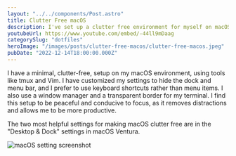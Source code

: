 ```yaml
---
layout: "../../components/Post.astro"
title: Clutter Free macOS
description: I've set up a clutter free environment for myself on macOS. I'll show you a few tips on how.
youtubeUrl: https://www.youtube.com/embed/-44ll9mDaag
categorySlug: "dotfiles"
heroImage: "/images/posts/clutter-free-macos/clutter-free-macos.jpeg"
pubDate: "2022-12-14T18:00:00.000Z"
---
```


I have a minimal, clutter-free, setup on my macOS environment, using tools like tmux and Vim. I have customized my settings to hide the dock and menu bar, and I prefer to use keyboard shortcuts rather than menu items. I also use a window manager and a transparent border for my terminal. I find this setup to be peaceful and conducive to focus, as it removes distractions and allows me to be more productive.

The two most helpful settings for making macOS clutter free are in the "Desktop & Dock" settings in macOS Ventura.

![macOS setting screenshot](/images/posts/clutter-free-macos/clutter-free-macos-settings.png)
